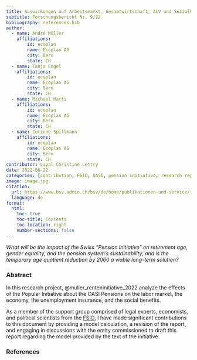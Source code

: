 ```yaml
---
title: Auswirkungen auf Arbeitsmarkt, Gesamtwirtschaft, ALV und Sozialhilfe der Renteninitiative 
subtitle: Forschungsbericht Nr. 9/22
bibliography: references.bib
author:
  - name: André Müller
    affiliations:
        id: ecoplan
        name: Ecoplan AG
        city: Bern
        state: CH
  - name: Tanja Engel
    affiliations:
        id: ecoplan
        name: Ecoplan AG
        city: Bern
        state: CH
  - name: Michael Marti
    affiliations:
        id: ecoplan
        name: Ecoplan AG
        city: Bern
        state: CH
  - name: Corinne Spillmann
    affiliations:
        id: ecoplan
        name: Ecoplan AG
        city: Bern
        state: CH
contributor: Layal Christine Lettry
date: 2022-06-22
categories: [contribution, FSIO, OASI, pension initiative, research report, R]
image: image.jpg
citation: 
  url: https://www.bsv.admin.ch/bsv/de/home/publikationen-und-service/forschung/forschungspublikationen.exturl.html?lang=de&lnr=09/22#pubdb
  language: de 
format:
  html:
    toc: true
    toc-title: Contents
    toc-location: right
    number-sections: false
---
```


*What will be the impact of the Swiss "Pension Initiative" on retirement age, gender equality, and the pension system's sustainability, and is the temporary age quotient reduction by 2060 a viable long-term solution?*

### Abstract

In this research project, @muller_renteninitiative_2022 analyze the effects of the Popular Initiative about the OASI Pensions on the labor market, the economy, the unemployment insurance, and the social benefits.

As a member of the support group comprised of legal experts, economists, and political scientists from the [FSIO](https://www.bsv.admin.ch/bsv/en/home.html), I have made significant contributions to this document by providing a model calculation, a revision of the report, and engaging in discussions with the entity commissioned to draft this report regarding the model provided by the text of the initiative.

### References

::: {#refs}
:::
